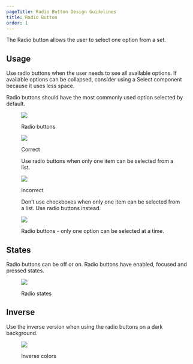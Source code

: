 ```yaml
---
pageTitle: Radio Button Design Guidelines
title: Radio Button
order: 1
---
```



<PageContent componentName="radio_button" type="design">

<LeadParagraph>
  The Radio button allows the user to select one option from a set.
</LeadParagraph>

## Usage

Use radio buttons when the user needs to see all available options. If available options can be collapsed, consider using a Select component because it uses less space.

Radio buttons should have the most commonly used option selected by default.

<figure>
  <div className="image-container">
    <img
      src="../../images/selection-controls/Radio-buttons-example.png"
      alt=" "
    />
  </div>
  <figcaption>
    <p>Radio buttons</p>
  </figcaption>
</figure>
<div className="two-col">
  <div className="row">
    <div className="col col-1">
      <figure>
        <img
          src="../../images/selection-controls/Radio-select-only-one.png"
          alt=" "
        />
        <figcaption>
          <p className="title title-correct">Correct</p>
          <p>
            Use radio buttons when only one item can be selected from a list.
          </p>
        </figcaption>
      </figure>
    </div>
    <div className="col col-2">
      <figure>
        <img
          src="../../images/selection-controls/Radio-select-only-one-incorrect.png"
          alt=" "
        />
        <figcaption>
          <p className="title title-incorrect">Incorrect</p>
          <p>
            Don’t use checkboxes when only one item can be selected from a list.
            Use radio buttons instead.
          </p>
        </figcaption>
      </figure>
    </div>
  </div>
</div>
<figure>
  <div className="image-container">
    <img
      src="../../images/selection-controls/Radio-example-2.png"
      alt=" "
    />
  </div>
  <figcaption>
    <p>Radio buttons - only one option can be selected at a time.</p>
  </figcaption>
</figure>

## States

Radio buttons can be off or on. Radio buttons have enabled, focused and pressed states.

<figure>
  <div className="image-container">
    <img
      src="../../images/selection-controls/Radio-states.png"
      alt=" "
    />
  </div>
  <figcaption>
    <p>Radio states</p>
  </figcaption>
</figure>

## Inverse

Use the inverse version when using the radio buttons on a dark background.

<figure>
  <div className="image-container">
    <img
      src="../../images/selection-controls/Radio-inverse.png"
      alt=" "
    />
  </div>
  <figcaption>
    <p>Inverse colors</p>
  </figcaption>
</figure>

</PageContent>
